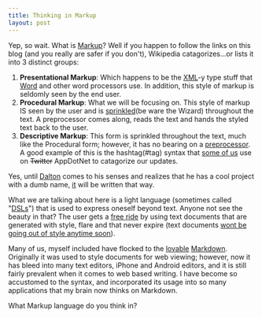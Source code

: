 ```yaml
---
title: Thinking in Markup
layout: post
---
```


Yep, so wait. What is [Markup][1]? Well if you happen to follow the
links on this blog (and you really are safer if you don't), Wikipedia
catagorizes...or lists it into 3 distinct groups:

1. __Presentational Markup__: Which happens to be the [XML][2]-y type
   stuff that [Word][2] and other word processors use. In addition, this
   style of markup is seldomly seen by the end user.
1. __Procedural Markup__: What we will be focusing on. This style of
   markup IS seen by the user and is [sprinkled][3](be ware the Wizard) throughout the text.
   A preprocessor comes along, reads the text and hands the styled text
   back to the user.
1. __Descriptive Markup__: This form is sprinkled throughout the text,
   much like the Procedural form; however, it has no bearing on a
   [preprocessor][4]. A good example of this is the hashtag(#tag) syntax
   that [some of us][5] use on <strike>Twitter</strike> AppDotNet to
   catagorize our updates.

Yes, until [Dalton][12] comes to his senses and realizes that he has a cool
project with a dumb name, [it][6] will be written that way.

What we are talking about here is a light language (sometimes called "[DSLs][7]")
that is used to express oneself beyond text. Anyone not see the beauty
in that? The user gets a [free ride][8] by using text documents that are
generated with style, flare and that never expire (text documents [wont
be going out of style anytime soon][9]).

Many of us, myself included have flocked to the [lovable][10]
[Markdown][11]. Originally it was used to style documents for web
viewing; however, now it has bleed into many text editors, iPhone and
Android editors, and it is still fairly prevalent when it comes to web
based writing. I have become so accustomed to the syntax, and
incorporated its usage into so many applications that my brain now
thinks on Markdown.

What Markup language do you think in?

[1]: https://en.wikipedia.org/wiki/Markup_language
[2]: http://youtu.be/-JFfN5pKzFU
[3]: https://gimmebar.com/view/502ea8eaaac4223116000014/big
[4]: https://en.wikipedia.org/wiki/Preprocessor
[5]: https://gimmebar.com/view/50340aa129ca15433d000010/big
[6]: https://join.app.net/
[7]: http://www.amazon.com/Domain-Specific-Languages-Addison-Wesley-Signature-Series/dp/0321712943?tag=duckduckgo-d-20
[8]: https://gimmebar.com/view/5031916aaac422225b000016/big
[9]: http://textfiles.com/
[10]: http://images.macworld.com/images/opinion/graphics/151235-gruber-small_original.jpg
[11]: http://daringfireball.net/projects/markdown/
[12]: https://twitter.com/daltonc
